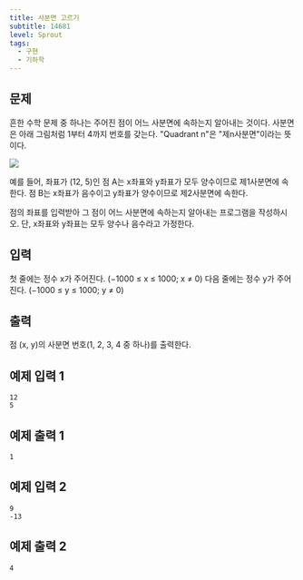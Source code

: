 ```yaml
---
title: 사분면 고르기
subtitle: 14681
level: Sprout
tags:
  - 구현
  - 기하학
---
```


## 문제

흔한 수학 문제 중 하나는 주어진 점이 어느 사분면에 속하는지 알아내는 것이다. 사분면은 아래 그림처럼 1부터 4까지 번호를 갖는다. "Quadrant n"은 "제n사분면"이라는 뜻이다.

![](https://onlinejudgeimages.s3-ap-northeast-1.amazonaws.com/problem/14681/1.png)

예를 들어, 좌표가 (12, 5)인 점 A는 x좌표와 y좌표가 모두 양수이므로 제1사분면에 속한다. 점 B는 x좌표가 음수이고 y좌표가 양수이므로 제2사분면에 속한다.

점의 좌표를 입력받아 그 점이 어느 사분면에 속하는지 알아내는 프로그램을 작성하시오. 단, x좌표와 y좌표는 모두 양수나 음수라고 가정한다.

## 입력

첫 줄에는 정수 x가 주어진다. (−1000 ≤ x ≤ 1000; x ≠ 0) 다음 줄에는 정수 y가 주어진다. (−1000 ≤ y ≤ 1000; y ≠ 0)

## 출력

점 (x, y)의 사분면 번호(1, 2, 3, 4 중 하나)를 출력한다.

## 예제 입력 1

```
12
5
```

## 예제 출력 1

```
1
```

## 예제 입력 2

```
9
-13
```

## 예제 출력 2

```
4
```
